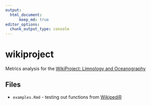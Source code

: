 ```yaml
---
output: 
  html_document:
      keep_md: true
editor_options: 
  chunk_output_type: console
---
```


<!-- README.md is generated from README.Rmd. Please edit that file -->

# wikiproject

Metrics analysis for the [WikiProject: Limnology and Oceanography](https://en.wikipedia.org/wiki/Wikipedia:WikiProject_Limnology_and_Oceanography)

## Files

* `examples.Rmd` - testing out functions from [WikipediR](https://cran.r-project.org/web/packages/WikipediR/index.html)

